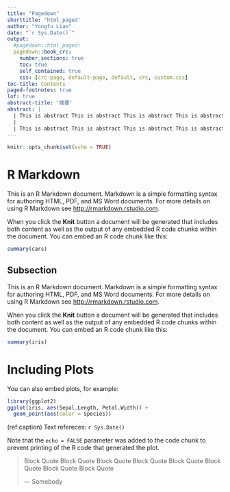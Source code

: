 ```yaml
---
title: "Pagedown"
shorttitle: 'html_paged'
author: "Yongfu Liao"
date: "`r Sys.Date()`"
output:
  #pagedown::html_paged:
  pagedown::book_crc:
    number_sections: true
    toc: true
    self_contained: true
    css: [crc-page, default-page, default, crc, custom.css]
toc-title: Contents
paged-footnotes: true
lof: true
abstract-title: '摘要'
abstract: |
  | This is abstract This is abstract This is abstract This is abstract This is abstract This is abstract This is abstract This is abstract This is abstract This is abstract
  |
  | This is abstract This is abstract This is abstract This is abstract This is abstract This is abstract This is abstract This is abstract This is abstract This is abstract
---
```


```r
knitr::opts_chunk$set(echo = TRUE)
```

# R Markdown

This is an R Markdown document. Markdown is a simple formatting syntax for authoring HTML, PDF, and MS Word documents. For more details on using R Markdown see <http://rmarkdown.rstudio.com>.

When you click the **Knit** button a document will be generated that includes both content as well as the output of any embedded R code chunks within the document. You can embed an R code chunk like this:

```r
summary(cars)
```

## Subsection

This is an R Markdown document. Markdown is a simple formatting syntax for authoring HTML, PDF, and MS Word documents. For more details on using R Markdown see <http://rmarkdown.rstudio.com>.

When you click the **Knit** button a document will be generated that includes both content as well as the output of any embedded R code chunks within the document. You can embed an R code chunk like this:

```r
summary(iris)
```

# Including Plots

You can also embed plots, for example:


```r
library(ggplot2)
ggplot(iris, aes(Sepal.Length, Petal.Width)) +
  geom_point(aes(color = Species))
```

(ref:caption) Text refereces: `r Sys.Date()`




Note that the `echo = FALSE` parameter was added to the code chunk to prevent printing of the R code that generated the plot.

> Block Quote Block Quote Block Quote Block Quote Block Quote Block Quote Block Quote Block Quote 
>
> --- Somebody